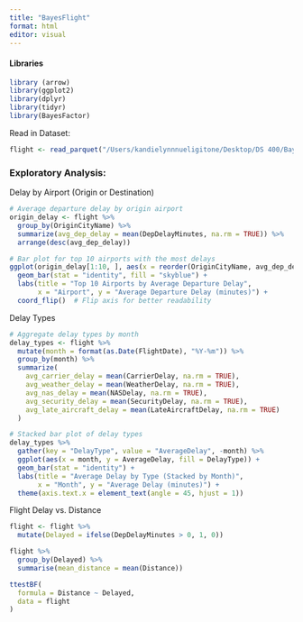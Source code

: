 ```yaml
---
title: "BayesFlight"
format: html
editor: visual
---
```


#### Libraries

```r
library (arrow)
library(ggplot2)
library(dplyr)
library(tidyr)
library(BayesFactor)
```

Read in Dataset:

```r
flight <- read_parquet("/Users/kandielynnnueligitone/Desktop/DS 400/Bayes-Flight-Analytics/Flight_Delay.parquet")
```

### Exploratory Analysis:

Delay by Airport (Origin or Destination)

```r
# Average departure delay by origin airport
origin_delay <- flight %>%
  group_by(OriginCityName) %>%
  summarize(avg_dep_delay = mean(DepDelayMinutes, na.rm = TRUE)) %>%
  arrange(desc(avg_dep_delay))

# Bar plot for top 10 airports with the most delays
ggplot(origin_delay[1:10, ], aes(x = reorder(OriginCityName, avg_dep_delay), y = avg_dep_delay)) +
  geom_bar(stat = "identity", fill = "skyblue") +
  labs(title = "Top 10 Airports by Average Departure Delay",
       x = "Airport", y = "Average Departure Delay (minutes)") +
  coord_flip()  # Flip axis for better readability
```

Delay Types

```r
# Aggregate delay types by month
delay_types <- flight %>%
  mutate(month = format(as.Date(FlightDate), "%Y-%m")) %>%
  group_by(month) %>%
  summarize(
    avg_carrier_delay = mean(CarrierDelay, na.rm = TRUE),
    avg_weather_delay = mean(WeatherDelay, na.rm = TRUE),
    avg_nas_delay = mean(NASDelay, na.rm = TRUE),
    avg_security_delay = mean(SecurityDelay, na.rm = TRUE),
    avg_late_aircraft_delay = mean(LateAircraftDelay, na.rm = TRUE)
  )

# Stacked bar plot of delay types
delay_types %>%
  gather(key = "DelayType", value = "AverageDelay", -month) %>%
  ggplot(aes(x = month, y = AverageDelay, fill = DelayType)) +
  geom_bar(stat = "identity") +
  labs(title = "Average Delay by Type (Stacked by Month)",
       x = "Month", y = "Average Delay (minutes)") +
  theme(axis.text.x = element_text(angle = 45, hjust = 1))
```

Flight Delay vs. Distance

```r
flight <- flight %>%
  mutate(Delayed = ifelse(DepDelayMinutes > 0, 1, 0))
```

```r
flight %>%
  group_by(Delayed) %>%
  summarise(mean_distance = mean(Distance))
```

```r
ttestBF(
  formula = Distance ~ Delayed,
  data = flight
)
```
